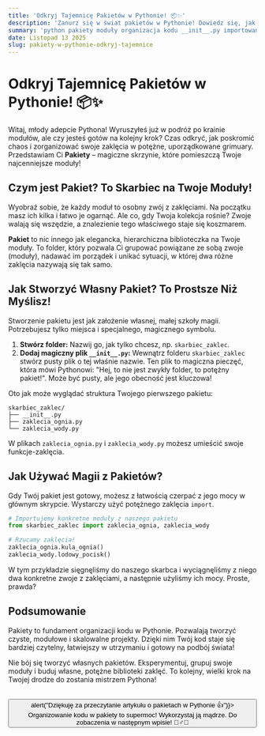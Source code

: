 ```yaml
---
title: 'Odkryj Tajemnicę Pakietów w Pythonie! 📦✨'
description: 'Zanurz się w świat pakietów w Pythonie! Dowiedz się, jak organizować swoje moduły, tworzyć uporządkowane struktury i unikać chaosu w kodzie. To klucz do pisania czystszego i bardziej skalowalnego oprogramowania! 🚀'
summary: 'python pakiety moduły organizacja kodu __init__.py importowanie'
date: Listopad 13 2025
slug: pakiety-w-pythonie-odkryj-tajemnice
---
```


# Odkryj Tajemnicę Pakietów w Pythonie! 📦✨

Witaj, młody adepcie Pythona! Wyruszyłeś już w podróż po krainie modułów, ale czy jesteś gotów na kolejny krok? Czas odkryć, jak poskromić chaos i zorganizować swoje zaklęcia w potężne, uporządkowane grimuary. Przedstawiam Ci **Pakiety** – magiczne skrzynie, które pomieszczą Twoje najcenniejsze moduły!

## Czym jest Pakiet? To Skarbiec na Twoje Moduły!

Wyobraź sobie, że każdy moduł to osobny zwój z zaklęciami. Na początku masz ich kilka i łatwo je ogarnąć. Ale co, gdy Twoja kolekcja rośnie? Zwoje walają się wszędzie, a znalezienie tego właściwego staje się koszmarem.

**Pakiet** to nic innego jak elegancka, hierarchiczna biblioteczka na Twoje moduły. To folder, który pozwala Ci grupować powiązane ze sobą zwoje (moduły), nadawać im porządek i unikać sytuacji, w której dwa różne zaklęcia nazywają się tak samo.

## Jak Stworzyć Własny Pakiet? To Prostsze Niż Myślisz!

Stworzenie pakietu jest jak założenie własnej, małej szkoły magii. Potrzebujesz tylko miejsca i specjalnego, magicznego symbolu.

1.  **Stwórz folder:** Nazwij go, jak tylko chcesz, np. `skarbiec_zaklec`.
2.  **Dodaj magiczny plik `__init__.py`:** Wewnątrz folderu `skarbiec_zaklec` stwórz pusty plik o tej właśnie nazwie. Ten plik to magiczna pieczęć, która mówi Pythonowi: "Hej, to nie jest zwykły folder, to potężny pakiet!". Może być pusty, ale jego obecność jest kluczowa!

Oto jak może wyglądać struktura Twojego pierwszego pakietu:

```text
skarbiec_zaklec/
├── __init__.py
├── zaklecia_ognia.py
└── zaklecia_wody.py
```

W plikach `zaklecia_ognia.py` i `zaklecia_wody.py` możesz umieścić swoje funkcje-zaklęcia.

## Jak Używać Magii z Pakietów?

Gdy Twój pakiet jest gotowy, możesz z łatwością czerpać z jego mocy w głównym skrypcie. Wystarczy użyć potężnego zaklęcia `import`.

```python
# Importujemy konkretne moduły z naszego pakietu
from skarbiec_zaklec import zaklecia_ognia, zaklecia_wody

# Rzucamy zaklęcia!
zaklecia_ognia.kula_ognia()
zaklecia_wody.lodowy_pocisk()
```

W tym przykładzie sięgnęliśmy do naszego skarbca i wyciągnęliśmy z niego dwa konkretne zwoje z zaklęciami, a następnie użyliśmy ich mocy. Proste, prawda?

## Podsumowanie

Pakiety to fundament organizacji kodu w Pythonie. Pozwalają tworzyć czyste, modułowe i skalowalne projekty. Dzięki nim Twój kod staje się bardziej czytelny, łatwiejszy w utrzymaniu i gotowy na podbój świata!

Nie bój się tworzyć własnych pakietów. Eksperymentuj, grupuj swoje moduły i buduj własne, potężne biblioteki zaklęć. To kolejny, wielki krok na Twojej drodze do zostania mistrzem Pythona!

<br/>
<button onClick={() => alert("Dziękuję za przeczytanie artykułu o pakietach w Pythonie 👍")}>
  Organizowanie kodu w pakiety to supermoc! Wykorzystaj ją mądrze. Do zobaczenia w następnym wpisie! 🧙‍♂️🌟
</button>
